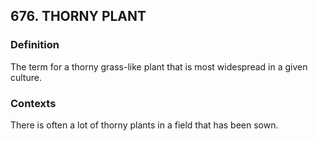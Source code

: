 ## 676. THORNY PLANT
### Definition
The term for a thorny grass-like plant that is most widespread in a given culture.

### Contexts
There is often a lot of thorny plants in a field that has been sown.

